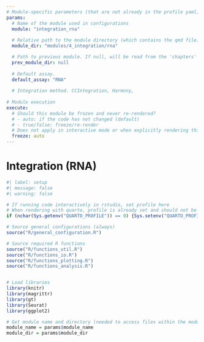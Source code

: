 ```yaml
---
# Module-specific parameters (that are not already in the profile yaml)
params:
  # Name of the module used in configurations
  module: "integration_rna"
    
  # Relative path to the module directory (which contains the qmd file)
  module_dir: "modules/4_integration/rna"

  # Path to previous module. If null, will be read from the 'chapters' entry in the profile yaml
  prev_module_dir: null
  
  # Default assay.
  default_assay: "RNA"
  
  # Integration method. CCIntegration, Harmony, 
  
# Module execution
execute:
  # Should this module be frozen and never re-rendered?
  # - auto: if the code has not changed (default)
  # - true/false: freeze/re-render
  # Does not apply in interactive mode or when explicitly rendering this document via in rstudio
  freeze: auto
---
```


# Integration (RNA)

```r
#| label: setup
#| message: false
#| warning: false

# If running code interactively in rstudio, set profile here
# When rendering with quarto, profile is already set and should not be overwritten
if (nchar(Sys.getenv("QUARTO_PROFILE")) == 0) {Sys.setenv("QUARTO_PROFILE" = "default")}

# Source general configurations (always)
source("R/general_configuration.R")

# Source required R functions
source("R/functions_util.R")
source("R/functions_io.R")
source("R/functions_plotting.R")
source("R/functions_analysis.R")


# Load libraries
library(knitr)
library(magrittr)
library(gt)
library(Seurat)
library(ggplot2)

# Get module name and directory (needed to access files within the module directory)
module_name = params$module_name
module_dir = params$module_dir
```
